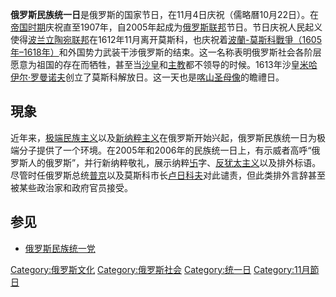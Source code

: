 {{Infobox holiday
|holiday_name  = 俄罗斯民族统一日
|type          = National
|image         =NN 07-08-2020 48.jpg
|imagesize     =
|caption       = [[下诺夫哥罗德|下诺夫哥罗德]]的[[米寧和波扎爾斯基紀念碑|米寧和波扎爾斯基紀念碑]]
|official_name =
|nickname      =
|observedby    = {{flag|RUS}}
|litcolor      =
|longtype      =
|begins        =
|ends          =
|date          = 11月4日
|scheduling    = same day each year
|duration      = 1天
|frequency     = 每年
|celebrations  = 升旗、巡遊、煙火、俄羅斯總統發表講話等
|observances   =
|significance  = 庆祝人民起义使得波兰立陶宛联邦在1612年11月离开莫斯科，也庆祝着波兰-莫斯科战争和外国势力武装干涉俄罗斯的结束
}}
'''俄罗斯民族统一日'''是俄罗斯的国家节日，在11月4日庆祝（儒略曆10月22日）。在[[俄罗斯帝国|帝国时期]]庆祝直至1907年，自2005年起成为[[俄罗斯联邦|俄罗斯联邦]]节日。节日庆祝人民起义使得[[波兰立陶宛联邦|波兰立陶宛联邦]]在1612年11月离开莫斯科，也庆祝着[[波蘭-莫斯科戰爭（1605年–1618年）|波蘭-莫斯科戰爭（1605年–1618年）]]和外国势力武装干涉俄罗斯的结束。这一名称表明俄罗斯社会各阶层愿意为祖国的存在而牺牲，甚至当[[沙皇|沙皇]]和[[主教|主教]]都不领导的时候。1613年沙皇[[米哈伊尔·罗曼诺夫|米哈伊尔·罗曼诺夫]]创立了莫斯科解放日。这一天也是[[喀山圣母像|喀山圣母像]]的瞻禮日。

== 現象 ==
近年来，[[极端民族主义|极端民族主义]]以及[[新纳粹主义|新纳粹主义]]在俄罗斯开始兴起，俄罗斯民族统一日为极端分子提供了一个环境。在2005年和2006年的民族统一日上，有示威者高呼“俄罗斯人的俄罗斯”，并行新纳粹敬礼，展示纳粹[[卐|卐]]字、[[反犹太主义|反犹太主义]]以及排外标语。尽管时任俄罗斯总统[[普京|普京]]以及莫斯科市长[[卢日科夫|卢日科夫]]对此谴责，但此类排外言辞甚至被某些政治家和政府官员接受。

== 参见 ==
* [[俄罗斯民族统一党|俄罗斯民族统一党]]

[[Category:俄罗斯文化|Category:俄罗斯文化]]
[[Category:俄罗斯社会|Category:俄罗斯社会]]
[[Category:统一日|Category:统一日]]
[[Category:11月節日|Category:11月節日]]